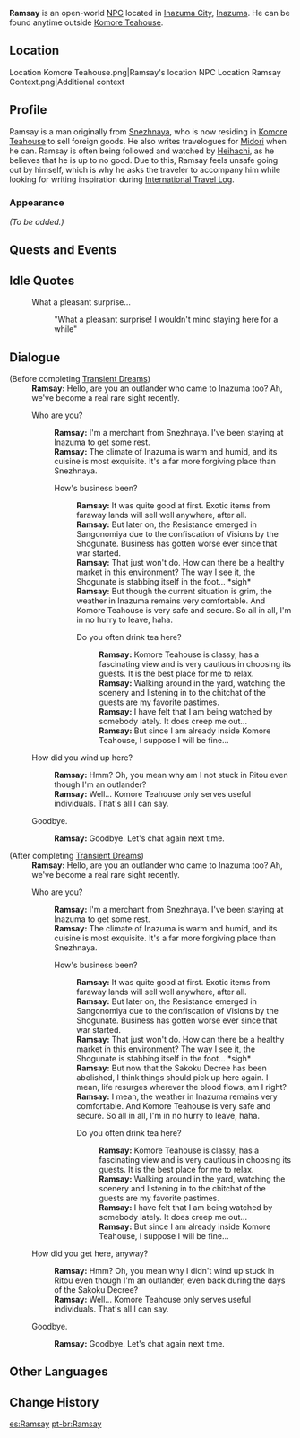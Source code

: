 {{Meta
<!-- REMOVE THIS TEMPLATE AFTER ADDING MISSING INFO -->
|missing_NPC_profile  = yes
}}
{{Character Infobox
|type             = Open-World NPC
|image            = NPC Ramsay.png
|region           = Snezhnaya
|location         = Inazuma
}}
'''Ramsay''' is an open-world [[NPC]] located in [[Inazuma City]], [[Inazuma]]. He can be found anytime outside [[Komore Teahouse]].

==Location==
<gallery>
Location Komore Teahouse.png|Ramsay's location
NPC Location Ramsay Context.png|Additional context
</gallery>

==Profile==
<!-- detailed story/lore information goes here -->
Ramsay is a man originally from [[Snezhnaya]], who is now residing in [[Komore Teahouse]] to sell foreign goods. He also writes travelogues for [[Midori]] when he can. Ramsay is often being followed and watched by [[Heihachi]], as he believes that he is up to no good. Due to this, Ramsay feels unsafe going out by himself, which is why he asks the traveler to accompany him while looking for writing inspiration during [[International Travel Log]].

===Appearance===
''(To be added.)''

==Quests and Events==
{{Quests and Events}}

==Idle Quotes==
{{Dialogue Start}}
: {{DIcon|Idle}} What a pleasant surprise...
:: {{A|VO Ramsay 01.ogg}} "What a pleasant surprise! I wouldn't mind staying here for a while"
{{Dialogue End}}

==Dialogue==
{{Dialogue Start}}
;(Before completing [[Transient Dreams]])
:'''Ramsay:''' Hello, are you an outlander who came to Inazuma too? Ah, we've become a real rare sight recently.
:{{DIcon}} Who are you?
::'''Ramsay:''' I'm a merchant from Snezhnaya. I've been staying at Inazuma to get some rest.
::'''Ramsay:''' The climate of Inazuma is warm and humid, and its cuisine is most exquisite. It's a far more forgiving place than Snezhnaya.
::{{DIcon}} How's business been?
:::'''Ramsay:''' It was quite good at first. Exotic items from faraway lands will sell well anywhere, after all.
:::'''Ramsay:''' But later on, the Resistance emerged in Sangonomiya due to the confiscation of Visions by the Shogunate. Business has gotten worse ever since that war started.
:::'''Ramsay:''' That just won't do. How can there be a healthy market in this environment? The way I see it, the Shogunate is stabbing itself in the foot... *sigh*
:::'''Ramsay:''' But though the current situation is grim, the weather in Inazuma remains very comfortable. And Komore Teahouse is very safe and secure. So all in all, I'm in no hurry to leave, haha.
:::{{DIcon}} Do you often drink tea here?
::::'''Ramsay:''' Komore Teahouse is classy, has a fascinating view and is very cautious in choosing its guests. It is the best place for me to relax.
::::'''Ramsay:''' Walking around in the yard, watching the scenery and listening in to the chitchat of the guests are my favorite pastimes.
::::'''Ramsay:''' I have felt that I am being watched by somebody lately. It does creep me out...
::::'''Ramsay:''' But since I am already inside Komore Teahouse, I suppose I will be fine...
:{{DIcon}} How did you wind up here?
::'''Ramsay:''' Hmm? Oh, you mean why am I not stuck in Ritou even though I'm an outlander?
::'''Ramsay:''' Well... Komore Teahouse only serves useful individuals. That's all I can say.
:{{DIcon}} Goodbye.
::'''Ramsay:''' Goodbye. Let's chat again next time.

;(After completing [[Transient Dreams]])
:'''Ramsay:''' Hello, are you an outlander who came to Inazuma too? Ah, we've become a real rare sight recently.
:{{DIcon}} Who are you?
::'''Ramsay:''' I'm a merchant from Snezhnaya. I've been staying at Inazuma to get some rest.
::'''Ramsay:''' The climate of Inazuma is warm and humid, and its cuisine is most exquisite. It's a far more forgiving place than Snezhnaya.
::{{DIcon}} How's business been?
:::'''Ramsay:''' It was quite good at first. Exotic items from faraway lands will sell well anywhere, after all.
:::'''Ramsay:''' But later on, the Resistance emerged in Sangonomiya due to the confiscation of Visions by the Shogunate. Business has gotten worse ever since that war started.
:::'''Ramsay:''' That just won't do. How can there be a healthy market in this environment? The way I see it, the Shogunate is stabbing itself in the foot... *sigh*
:::'''Ramsay:''' But now that the Sakoku Decree has been abolished, I think things should pick up here again. I mean, life resurges wherever the blood flows, am I right?
:::'''Ramsay:''' I mean, the weather in Inazuma remains very comfortable. And Komore Teahouse is very safe and secure. So all in all, I'm in no hurry to leave, haha.
:::{{DIcon}} Do you often drink tea here?
::::'''Ramsay:''' Komore Teahouse is classy, has a fascinating view and is very cautious in choosing its guests. It is the best place for me to relax.
::::'''Ramsay:''' Walking around in the yard, watching the scenery and listening in to the chitchat of the guests are my favorite pastimes.
::::'''Ramsay:''' I have felt that I am being watched by somebody lately. It does creep me out...
::::'''Ramsay:''' But since I am already inside Komore Teahouse, I suppose I will be fine...
:{{DIcon}} How did you get here, anyway?
::'''Ramsay:''' Hmm? Oh, you mean why I didn't wind up stuck in Ritou even though I'm an outlander, even back during the days of the Sakoku Decree?
::'''Ramsay:''' Well... Komore Teahouse only serves useful individuals. That's all I can say.
:{{DIcon}} Goodbye.
::'''Ramsay:''' Goodbye. Let's chat again next time.
{{Dialogue End}}

==Other Languages==
{{Other Languages|default_hidden = 1
|en      = Ramsay
|zhs     = 拉姆齐
|zhs_rm  = Lāmǔqí
|zht     = 拉姆齊
|zht_rm  = Lāmǔqí
|ja      = ラムゼイ
|ko      = 램지
|es      = Ramsay
|fr      = Ramsay
|ru      = Рамзай
|th      = Ramsay
|vi      = Ramsay
|de      = Ramsay
|id      = Ramsay
|pt      = Ramsay
|tr      = Ramsay
|it      = Ramsay
}}

==Change History==
{{Change History|2.0}}
<!--
==References==
{{Reflist}}-->

[[es:Ramsay]]
[[pt-br:Ramsay]]